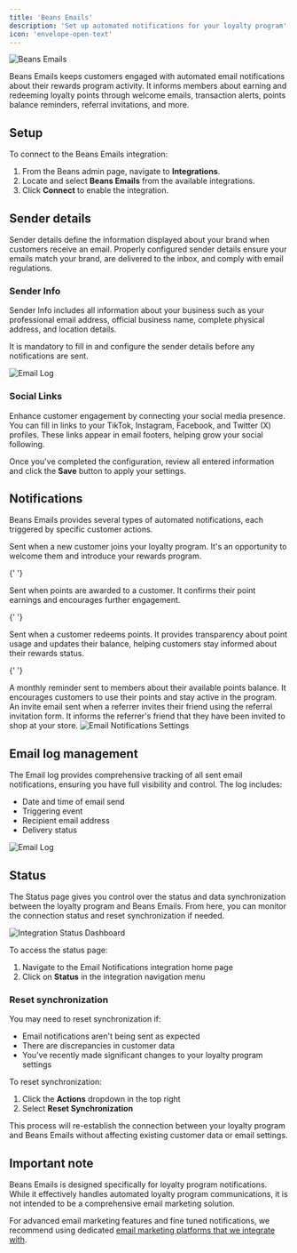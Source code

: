 ---
title: 'Beans Emails'
description: 'Set up automated notifications for your loyalty program'
icon: 'envelope-open-text'
---

<Frame>
  <img
    src="/assets/images/integrations/beansemail/hero.webp"
    alt="Beans Emails"
    title="Beans Emails"
    style={{ borderRadius: '0.5rem' }}
  />
</Frame>

Beans Emails keeps customers engaged with automated email notifications about their rewards
program activity. It informs members about earning and redeeming loyalty points through
welcome emails, transaction alerts, points balance reminders, referral invitations, and more.

## Setup

To connect to the Beans Emails integration:

1. From the Beans admin page, navigate to **Integrations**.
2. Locate and select **Beans Emails** from the available integrations.
3. Click **Connect** to enable the integration.

## Sender details

Sender details define the information displayed about your brand when customers receive an
email. Properly configured sender details ensure your emails match your brand, are delivered
to the inbox, and comply with email regulations.

### Sender Info

Sender Info includes all information about your business such as your professional email
address, official business name, complete physical address, and location details.

<Warning>It is mandatory to fill in and configure the sender details before any notifications are sent.</Warning>

<Frame>
  <img
    src="/assets/images/integrations/beansemail/email-sender-details.webp"
    alt="Email Log"
    style={{ borderRadius: '0.5rem' }}
  />
</Frame>

### Social Links

Enhance customer engagement by connecting your social media presence. You can fill in links to
your TikTok, Instagram, Facebook, and Twitter (X) profiles.
These links appear in email footers, helping grow your social following.

Once you've completed the configuration, review all entered information and click the **Save**
button to apply your settings.

## Notifications

Beans Emails provides several types of automated notifications, each triggered by specific
customer actions.

<AccordionGroup>
  <Accordion title="Beans member created">
    Sent when a new customer joins your loyalty program. It's an opportunity to welcome them
    and introduce your rewards program.
  </Accordion>

{' '}

<Accordion title="Beans points credited">
  Sent when points are awarded to a customer. It confirms their point earnings and encourages further engagement.
</Accordion>

{' '}

<Accordion title="Beans points debited">
  Sent when a customer redeems points. It provides transparency about point usage and updates their balance, helping
  customers stay informed about their rewards status.
</Accordion>

{' '}

<Accordion title="Beans balance reminder">
  A monthly reminder sent to members about their available points balance. It encourages customers to use their points
  and stay active in the program.
</Accordion>

  <Accordion title="Beans friend invited">
    An invite email sent when a referrer invites their friend using the referral invitation
    form. It informs the referrer's friend that they have been invited to shop at your store.
  </Accordion>
</AccordionGroup>

<Frame>
  <img
    src="/assets/images/integrations/beansemail/email-notification.webp"
    alt="Email Notifications Settings"
    style={{ borderRadius: '0.5rem' }}
  />
</Frame>

## Email log management

The Email log provides comprehensive tracking of all sent email notifications, ensuring you
have full visibility and control. The log includes:

- Date and time of email send
- Triggering event
- Recipient email address
- Delivery status

<Frame>
  <img src="/assets/images/integrations/beansemail/email-log.webp" alt="Email Log" style={{ borderRadius: '0.5rem' }} />
</Frame>

## Status

The Status page gives you control over the status and data synchronization between the loyalty
program and Beans Emails. From here, you can monitor the connection status and reset synchronization if needed.

<Frame>
  <img
    src="/assets/images/integrations/beansemail/email-status.webp"
    alt="Integration Status Dashboard"
    style={{ borderRadius: '0.5rem' }}
  />
</Frame>

To access the status page:

1. Navigate to the Email Notifications integration home page
2. Click on **Status** in the integration navigation menu

### Reset synchronization

You may need to reset synchronization if:

- Email notifications aren't being sent as expected
- There are discrepancies in customer data
- You've recently made significant changes to your loyalty program settings

To reset synchronization:

1. Click the **Actions** dropdown in the top right
2. Select **Reset Synchronization**

This process will re-establish the connection between your loyalty program and Beans Emails
without affecting existing customer data or email settings.

## Important note

Beans Emails is designed specifically for loyalty program notifications. While it effectively
handles automated loyalty program communications, it is not intended to be a comprehensive
email marketing solution.

For advanced email marketing features and fine tuned notifications, we recommend using
dedicated [email marketing platforms that we integrate with](https://www.trybeans.com/integrations#marketing).
